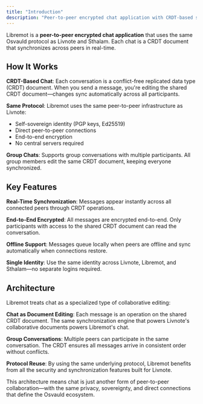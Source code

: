 ```yaml
---
title: "Introduction"
description: "Peer-to-peer encrypted chat application with CRDT-based synchronization"
---
```


Libremot is a **peer-to-peer encrypted chat application** that uses the same Osvauld protocol as Livnote and Sthalam. Each chat is a CRDT document that synchronizes across peers in real-time.

## How It Works

**CRDT-Based Chat**: Each conversation is a conflict-free replicated data type (CRDT) document. When you send a message, you're editing the shared CRDT document—changes sync automatically across all participants.

**Same Protocol**: Libremot uses the same peer-to-peer infrastructure as Livnote:
- Self-sovereign identity (PGP keys, Ed25519)
- Direct peer-to-peer connections
- End-to-end encryption
- No central servers required

**Group Chats**: Supports group conversations with multiple participants. All group members edit the same CRDT document, keeping everyone synchronized.

## Key Features

**Real-Time Synchronization**: Messages appear instantly across all connected peers through CRDT operations.

**End-to-End Encrypted**: All messages are encrypted end-to-end. Only participants with access to the shared CRDT document can read the conversation.

**Offline Support**: Messages queue locally when peers are offline and sync automatically when connections restore.

**Single Identity**: Use the same identity across Livnote, Libremot, and Sthalam—no separate logins required.

## Architecture

Libremot treats chat as a specialized type of collaborative editing:

**Chat as Document Editing**: Each message is an operation on the shared CRDT document. The same synchronization engine that powers Livnote's collaborative documents powers Libremot's chat.

**Group Conversations**: Multiple peers can participate in the same conversation. The CRDT ensures all messages arrive in consistent order without conflicts.

**Protocol Reuse**: By using the same underlying protocol, Libremot benefits from all the security and synchronization features built for Livnote.

This architecture means chat is just another form of peer-to-peer collaboration—with the same privacy, sovereignty, and direct connections that define the Osvauld ecosystem.
